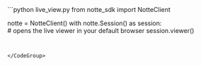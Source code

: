 <CodeGroup>
```python live_view.py
from notte_sdk import NotteClient

notte = NotteClient()
with notte.Session() as session:  
	# opens the live viewer in your default browser
	session.viewer()
```


</CodeGroup>
